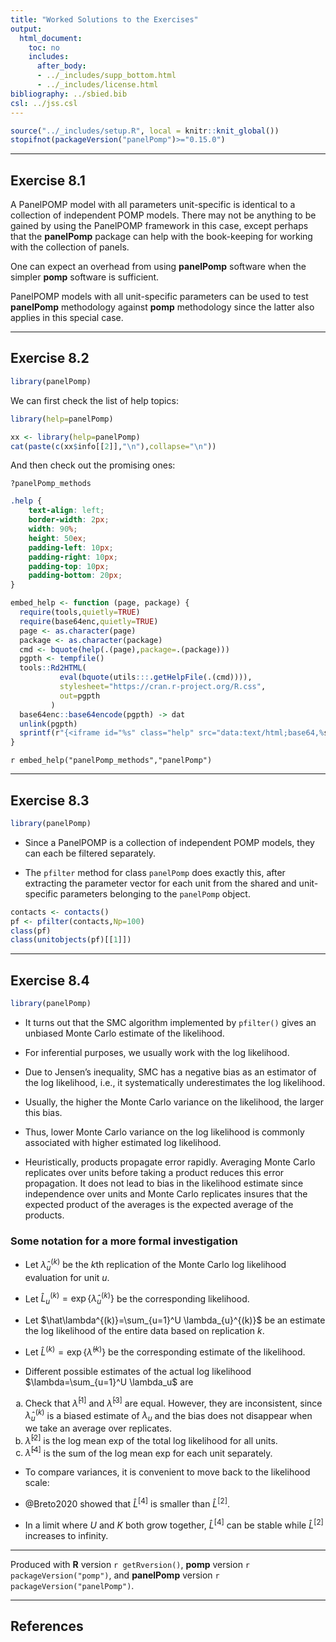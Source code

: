 ```yaml
---
title: "Worked Solutions to the Exercises"
output:
  html_document:
    toc: no
    includes:
      after_body:
      - ../_includes/supp_bottom.html
      - ../_includes/license.html
bibliography: ../sbied.bib
csl: ../jss.csl
---
```


```r
source("../_includes/setup.R", local = knitr::knit_global())
stopifnot(packageVersion("panelPomp")>="0.15.0")
```

---------------------------

## Exercise 8.1

A PanelPOMP model with all parameters unit-specific is identical to a collection of independent POMP models. There may not be anything to be gained by using the PanelPOMP framework in this case, except perhaps that the **panelPomp** package can help with the book-keeping for working with the collection of panels.

One can expect an overhead from using **panelPomp** software when the simpler **pomp** software is sufficient.

PanelPOMP models with all unit-specific parameters can be used to test **panelPomp** methodology against **pomp** methodology since the latter also applies in this special case.

-------------

## Exercise 8.2 

```r
library(panelPomp)
```

We can first check the list of help topics:

```r
library(help=panelPomp)
```


```r
xx <- library(help=panelPomp)
cat(paste(c(xx$info[[2]],"\n"),collapse="\n"))
```

And then check out the promising ones:

`?panelPomp_methods`

```css
.help {
	text-align: left;
	border-width: 2px;
	width: 90%;
	height: 50ex;
	padding-left: 10px;
	padding-right: 10px;
	padding-top: 10px;
	padding-bottom: 20px;
}
```

```r
embed_help <- function (page, package) {
  require(tools,quietly=TRUE)
  require(base64enc,quietly=TRUE)
  page <- as.character(page)
  package <- as.character(package)
  cmd <- bquote(help(.(page),package=.(package)))
  pgpth <- tempfile()
  tools::Rd2HTML(
           eval(bquote(utils:::.getHelpFile(.(cmd)))),
           stylesheet="https://cran.r-project.org/R.css",
           out=pgpth
         )
  base64enc::base64encode(pgpth) -> dat
  unlink(pgpth)
  sprintf(r"{<iframe id="%s" class="help" src="data:text/html;base64,%s"></iframe>}",parse(text=page),dat)
}
```

`r embed_help("panelPomp_methods","panelPomp")`

--------------------------------

## Exercise 8.3

```r
library(panelPomp)
```

* Since a PanelPOMP is a collection of independent POMP models, they can each be filtered separately.

* The `pfilter` method for class `panelPomp` does exactly this, after extracting the parameter vector for each unit from the shared and unit-specific parameters belonging to the `panelPomp` object.

```r
contacts <- contacts()
pf <- pfilter(contacts,Np=100)
class(pf)
class(unitobjects(pf)[[1]])
```

----------------------------

## Exercise 8.4

```r
library(panelPomp)
```

* It turns out that the SMC algorithm implemented by `pfilter()` gives an unbiased Monte Carlo estimate of the likelihood.

* For inferential purposes, we usually work with the log likelihood. 

* Due to Jensen's inequality, SMC has a negative bias as an estimator of the log likelihood, i.e., it systematically underestimates the log likelihood. 

* Usually, the higher the Monte Carlo variance on the likelihood, the larger this bias.

* Thus, lower Monte Carlo variance on the log likelihood is commonly associated with higher estimated log likelihood. 

* Heuristically, products propagate error rapidly. Averaging Monte Carlo replicates over units before taking a product reduces this error propagation. It does not lead to bias in the likelihood estimate since independence over units and Monte Carlo replicates insures that the expected product of the averages is the expected average of the products.

### Some notation for a more formal investigation

* Let $\hat\lambda_u^{(k)}$ be the $k$th replication of the Monte Carlo log likelihood evaluation for unit $u$.

* Let $\hat L_u^{(k)}=\exp\big\{\hat\lambda_u^{(k)}\big\}$ be the corresponding likelihood.

* Let  $\hat\lambda^{(k)}=\sum_{u=1}^U \lambda_{u}^{(k)}$ be an estimate the log likelihood of the entire data based on replication $k$.

* Let $\hat L^{(k)}=\exp\big\{\hat\lambda^{(k)}\big\}$ be the corresponding estimate of the likelihood.

* Different possible estimates of the actual log likelihood $\lambda=\sum_{u=1}^U \lambda_u$ are

\begin{eqnarray} \hat\lambda^{[1]} &=& \frac{1}{K}\sum_{k=1}^K \hat\lambda^{(k)} 
\\
  \hat\lambda^{[2]} &=& \log \left( \frac{1}{K}\sum_{k=1}^K 
  \exp \big\{\hat \lambda^{(k)} \big\} \right)  
\\
 \hat\lambda^{[3]} &=& \sum_{u=1}^U\frac{1}{K}\sum_{k=1}^K \hat\lambda^{(k)}_u  
\\
  \hat\lambda^{[4]} &=& \sum_{u=1}^U \log \left( \frac{1}{K}\sum_{k=1}^K \exp\big\{\hat \lambda^{(k)}_u \big\} \right)  
\end{eqnarray}

(a) Check that $\hat\lambda^{[1]}$ and $\hat\lambda^{[3]}$ are equal. 
However, they are inconsistent, since $\hat\lambda^{(k)}_u$ is a biased estimate of $\lambda_u$ and the bias does not disappear when we take an average over replicates.
(b) $\hat\lambda^{[2]}$ is the log mean exp of the total log likelihood for all units.
(c) $\hat\lambda^{[4]}$ is the sum of the log mean exp for each unit separately. 

* To compare variances, it is convenient to move back to the likelihood scale:

\begin{eqnarray} 
  \hat L^{[2]} &=& \frac{1}{K}\sum_{k=1}^K \prod_{u=1}^U L^{(k)} 
\\
  \hat L^{[4]} &=& \prod_{u=1}^U \frac{1}{K}\sum_{k=1}^K \hat L^{(k)}_u  
\end{eqnarray}


* @Breto2020 showed that $\hat L^{[4]}$ is smaller than  $\hat L^{[2]}$.

* In a limit where $U$ and $K$ both grow together, $\hat L^{[4]}$ can be stable while $\hat L^{[2]}$ increases to infinity.

-----------

Produced with **R** version `r getRversion()`, **pomp** version `r packageVersion("pomp")`, and **panelPomp** version `r packageVersion("panelPomp")`.

-----------

## References
